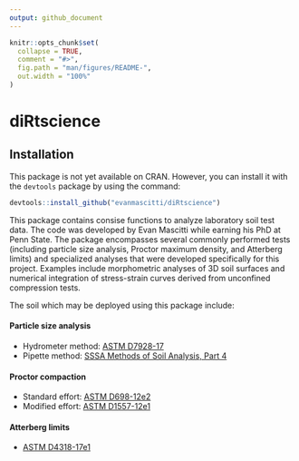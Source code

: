 ```yaml
---
output: github_document
---
```


<!-- README.md is generated from README.Rmd. Please edit that file -->

```r
knitr::opts_chunk$set(
  collapse = TRUE,
  comment = "#>",
  fig.path = "man/figures/README-",
  out.width = "100%"
)
```

# diRtscience

<!-- badges: start -->
<!-- badges: end -->


## Installation

This package is not yet available on CRAN. However, you can install it with the `devtools` package
by using the command:

``` r
devtools::install_github("evanmascitti/diRtscience")
```

This package contains consise functions to analyze laboratory soil test data. The code was developed by Evan Mascitti while earning his PhD at Penn State. The package encompasses several commonly performed tests (including particle size analysis, Proctor maximum density, and Atterberg limits) and specialized analyses that were developed specifically for this project. Examples include morphometric analyses of 3D soil surfaces and numerical integration of stress-strain curves derived from unconfined compression tests. 

The soil which may be deployed using this package include: 

#### Particle size analysis
* Hydrometer method: [ASTM D7928-17](https://www.astm.org/Standards/D7928.htm)
* Pipette method: [SSSA Methods of Soil Analysis, Part 4](https://www.wiley.com/en-us/Methods+of+Soil+Analysis%2C+Part+4%3A+Physical+Methods-p-9780891188933)

#### Proctor compaction
* Standard effort: [ASTM D698-12e2](https://www.astm.org/Standards/D698.htm)
* Modified effort: [ASTM D1557-12e1](https://www.astm.org/Standards/D1557)

#### Atterberg limits 
* [ASTM D4318-17e1](https://www.astm.org/Standards/D4318)
